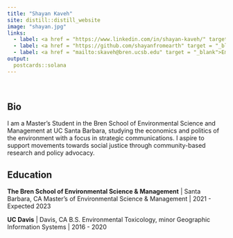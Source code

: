 ```yaml
---
title: "Shayan Kaveh"
site: distill::distill_website
image: "shayan.jpg"
links:
  - label: <a href = "https://www.linkedin.com/in/shayan-kaveh/" target = "_blank">LinkedIn</a> 
  - label: <a href = "https://github.com/shayanfromearth" target = "_blank">GitHub</a>
  - label: <a href = "mailto:skaveh@bren.ucsb.edu" target = "_blank">Email</a>
output:
  postcards::solana
---
```


<br> 

## Bio 

I am a Master's Student in the Bren School of Environmental Science and Management at UC Santa Barbara, 
studying the economics and politics of the environment with a focus in strategic communications. 
I aspire to support movements towards social justice through community-based research and policy advocacy. 

## Education
**The Bren School of Environmental Science & Management** | Santa Barbara, CA
Master’s of Environmental Science & Management | 2021 - Expected 2023

**UC Davis** | Davis, CA
B.S. Environmental Toxicology, minor Geographic Information Systems | 2016 - 2020